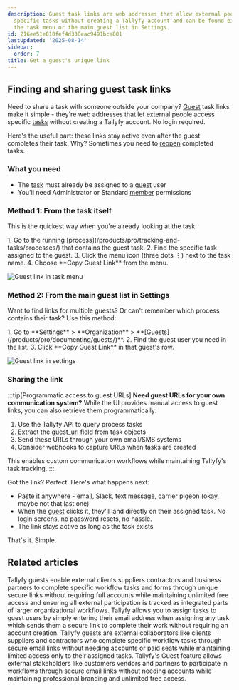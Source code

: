 ```yaml
---
description: Guest task links are web addresses that allow external people to access
  specific tasks without creating a Tallyfy account and can be found either through
  the task menu or the main guest list in Settings.
id: 216ee51e010fef4d338eac9491bce801
lastUpdated: '2025-08-14'
sidebar:
  order: 7
title: Get a guest's unique link
---
```



## Finding and sharing guest task links

Need to share a task with someone outside your company? [Guest](/products/pro/documenting/guests/) task links make it simple - they're web addresses that let external people access specific [tasks](/products/pro/tracking-and-tasks/tasks/) without creating a Tallyfy account. No login required.

Here's the useful part: these links stay active even after the guest completes their task. Why? Sometimes you need to [reopen](/products/pro/documenting/guests/how-can-i-re-open-a-completed-guest-task/) completed tasks.

### What you need
- The [task](/products/pro/tracking-and-tasks/tasks/) must already be assigned to a [guest](/products/pro/documenting/guests/) user
- You'll need Administrator or Standard [member](/products/pro/documenting/members/) permissions

### Method 1: From the task itself

This is the quickest way when you're already looking at the task:

<Steps>
1. Go to the running [process](/products/pro/tracking-and-tasks/processes/) that contains the guest task.
2. Find the specific task assigned to the guest.
3. Click the menu icon (three dots ⋮) next to the task name.
4. Choose **Copy Guest Link** from the menu.
</Steps>

![Guest link in task menu](https://screenshots.tallyfy.com/tallyfy%2Fpro%2Fdesktop-light-copy-guest-link.png)

### Method 2: From the main guest list in Settings

Want to find links for multiple guests? Or can't remember which process contains their task? Use this method:

<Steps>
1. Go to **Settings** > **Organization** > **[Guests](/products/pro/documenting/guests/)**.
2. Find the guest user you need in the list.
3. Click **Copy Guest Link** in that guest's row.
</Steps>

![Guest link in settings](https://screenshots.tallyfy.com/tallyfy%2Fpro%2Fdesktop-light-copy-guest-link-from-settings.png)

### Sharing the link

:::tip[Programmatic access to guest URLs]
**Need guest URLs for your own communication system?** While the UI provides manual access to guest links, you can also retrieve them programmatically:
1. Use the Tallyfy API to query process tasks
2. Extract the guest_url field from task objects  
3. Send these URLs through your own email/SMS systems
4. Consider webhooks to capture URLs when tasks are created

This enables custom communication workflows while maintaining Tallyfy's task tracking.
:::

Got the link? Perfect. Here's what happens next:

- Paste it anywhere - email, Slack, text message, carrier pigeon (okay, maybe not that last one)
- When the [guest](/products/pro/documenting/guests/) clicks it, they'll land directly on their assigned task. No login screens, no password resets, no hassle.
- The link stays active as long as the task exists

That's it. Simple.


## Related articles
<CardGrid>
<LinkTitleCard header="<b>Documenting > Guests</b>" href="/products/pro/documenting/guests/" > Tallyfy guests enable external clients suppliers contractors and business partners to complete specific workflow tasks and forms through unique secure links without requiring full accounts while maintaining unlimited free access and ensuring all external participation is tracked as integrated parts of larger organizational workflows. </LinkTitleCard>
<LinkTitleCard header="<b>Guests > Assign tasks to guests</b>" href="/products/pro/documenting/guests/how-can-i-assign-tasks-to-guest-users-in-tallyfy/" > Tallyfy allows you to assign tasks to guest users by simply entering their email address when assigning any task which sends them a secure link to complete their work without requiring an account creation. </LinkTitleCard>
<LinkTitleCard header="<b>Guests > What is a guest</b>" href="/products/pro/documenting/guests/what-is-a-guest/" > Tallyfy guests are external collaborators like clients suppliers and contractors who complete specific workflow tasks through secure email links without needing accounts or paid seats while maintaining limited access only to their assigned tasks. </LinkTitleCard>
<LinkTitleCard header="<b>Features > Customer facing</b>" href="/products/pro/tutorials/features/customer-facing/" > Tallyfy's Guest feature allows external stakeholders like customers vendors and partners to participate in workflows through secure email links without needing accounts while maintaining professional branding and unlimited free access. </LinkTitleCard>
</CardGrid>
